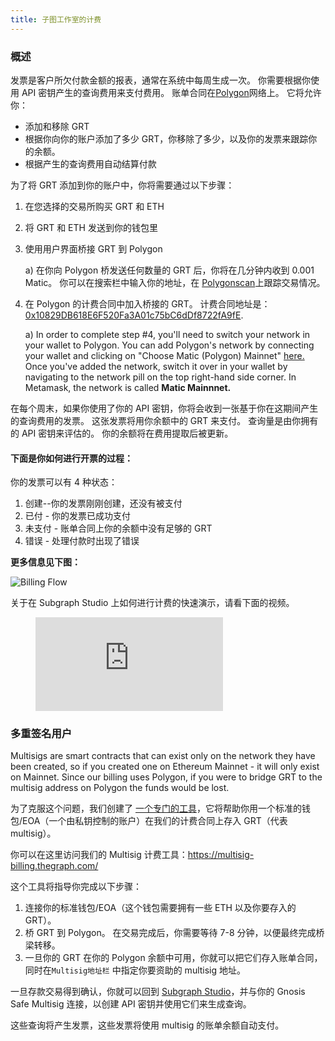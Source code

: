 ```yaml
---
title: 子图工作室的计费
---
```


### 概述

发票是客户所欠付款金额的报表，通常在系统中每周生成一次。 你需要根据你使用 API 密钥产生的查询费用来支付费用。 账单合同在[Polygon](https://polygon.technology/)网络上。 它将允许你：

- 添加和移除 GRT
- 根据你向你的账户添加了多少 GRT，你移除了多少，以及你的发票来跟踪你的余额。
- 根据产生的查询费用自动结算付款

为了将 GRT 添加到你的账户中，你将需要通过以下步骤：

1. 在您选择的交易所购买 GRT 和 ETH
2. 将 GRT 和 ETH 发送到你的钱包里
3. 使用用户界面桥接 GRT 到 Polygon

   a) 在你向 Polygon 桥发送任何数量的 GRT 后，你将在几分钟内收到 0.001 Matic。 你可以在搜索栏中输入你的地址，在 [Polygonscan](https://polygonscan.com/)上跟踪交易情况。

4. 在 Polygon 的计费合同中加入桥接的 GRT。 计费合同地址是：[0x10829DB618E6F520Fa3A01c75bC6dDf8722fA9fE](https://polygonscan.com/address/0x10829DB618E6F520Fa3A01c75bC6dDf8722fA9fE).

   a) In order to complete step #4, you'll need to switch your network in your wallet to Polygon. You can add Polygon's network by connecting your wallet and clicking on "Choose Matic (Polygon) Mainnet" [here.](https://chainlist.org/) Once you've added the network, switch it over in your wallet by navigating to the network pill on the top right-hand side corner. In Metamask, the network is called **Matic Mainnnet.**

在每个周末，如果你使用了你的 API 密钥，你将会收到一张基于你在这期间产生的查询费用的发票。 这张发票将用你余额中的 GRT 来支付。 查询量是由你拥有的 API 密钥来评估的。 你的余额将在费用提取后被更新。

#### 下面是你如何进行开票的过程：

你的发票可以有 4 种状态：

1. 创建--你的发票刚刚创建，还没有被支付
2. 已付 - 你的发票已成功支付
3. 未支付 - 账单合同上你的余额中没有足够的 GRT
4. 错误 - 处理付款时出现了错误

**更多信息见下图：**

![Billing Flow](/img/billing-flow.png)

关于在 Subgraph Studio 上如何进行计费的快速演示，请看下面的视频。

<figure className="video-container">
  <iframe
    className="video-iframe"
    src="https://www.youtube.com/embed/UrfIpm-Vlgs"
    title="YouTube video player"
    frameBorder="0"
    allowFullScreen
></iframe>
</figure>

### 多重签名用户

Multisigs are smart contracts that can exist only on the network they have been created, so if you created one on Ethereum Mainnet - it will only exist on Mainnet. Since our billing uses Polygon, if you were to bridge GRT to the multisig address on Polygon the funds would be lost.

为了克服这个问题，我们创建了 [一个专门的工具](https://multisig-billing.thegraph.com/)，它将帮助你用一个标准的钱包/EOA（一个由私钥控制的账户）在我们的计费合同上存入 GRT（代表 multisig）。

你可以在这里访问我们的 Multisig 计费工具：https://multisig-billing.thegraph.com/

这个工具将指导你完成以下步骤：

1. 连接你的标准钱包/EOA（这个钱包需要拥有一些 ETH 以及你要存入的 GRT）。
2. 桥 GRT 到 Polygon。 在交易完成后，你需要等待 7-8 分钟，以便最终完成桥梁转移。
3. 一旦你的 GRT 在你的 Polygon 余额中可用，你就可以把它们存入账单合同，同时在`Multisig地址栏` 中指定你要资助的 multisig 地址。

一旦存款交易得到确认，你就可以回到 [Subgraph Studio](https://thegraph.com/studio/)，并与你的 Gnosis Safe Multisig 连接，以创建 API 密钥并使用它们来生成查询。

这些查询将产生发票，这些发票将使用 multisig 的账单余额自动支付。
